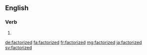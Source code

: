 ==English==

===Verb===
{{head|en}}

# {{en-past of|factorize}}

[[de:factorized]]
[[fa:factorized]]
[[fr:factorized]]
[[mg:factorized]]
[[ja:factorized]]
[[sv:factorized]]